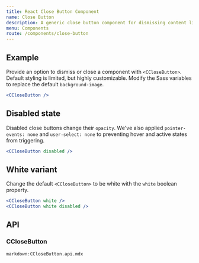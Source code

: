 ```yaml
---
title: React Close Button Component
name: Close Button
description: A generic close button component for dismissing content like modals and alerts.
menu: Components
route: /components/close-button
---
```



## Example

Provide an option to dismiss or close a component with `<CCloseButton>`. Default styling is limited, but highly customizable. Modify the Sass variables to replace the default `background-image`.

<Example>
  <CCloseButton />
</Example>

```jsx
<CCloseButton />
```

## Disabled state

Disabled close buttons change their `opacity`. We've also applied `pointer-events: none` and `user-select: none` to preventing hover and active states from triggering.

<Example>
  <CCloseButton disabled />
</Example>

```jsx
<CCloseButton disabled />
```

## White variant

Change the default `<CCloseButton>` to be white with the `white` boolean property.

<Example className="bg-dark border-0">
  <CCloseButton white />
  <CCloseButton white disabled />
</Example>

```jsx
<CCloseButton white />
<CCloseButton white disabled />
```

## API

### CCloseButton

`markdown:CCloseButton.api.mdx`
